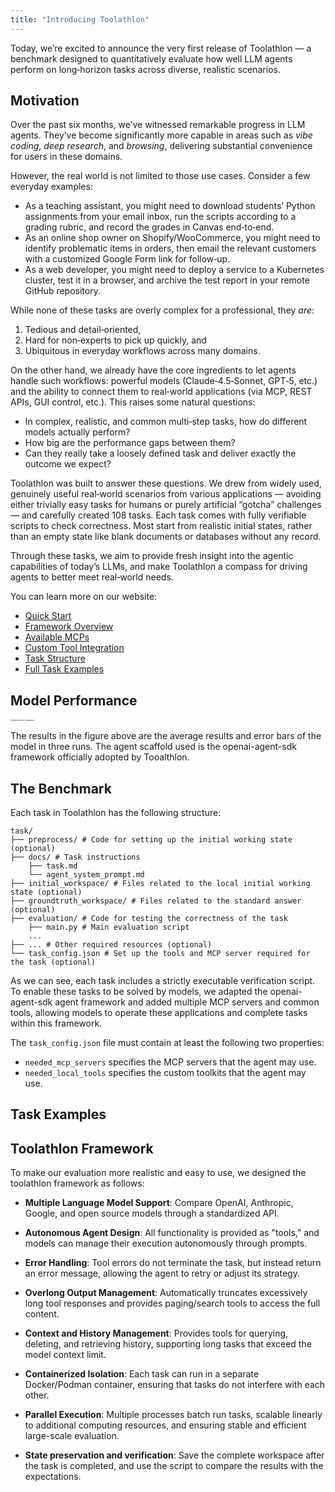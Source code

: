 ```yaml
---
title: "Introducing Toolathlon"
---
```


Today, we’re excited to announce the very first release of Toolathlon — a benchmark designed to quantitatively evaluate how well LLM agents perform on long‑horizon tasks across diverse, realistic scenarios.  

## Motivation

Over the past six months, we’ve witnessed remarkable progress in LLM agents. They’ve become significantly more capable in areas such as *vibe coding*, *deep research*, and *browsing*, delivering substantial convenience for users in these domains.

However, the real world is not limited to those use cases. Consider a few everyday examples:  

- As a teaching assistant, you might need to download students’ Python assignments from your email inbox, run the scripts according to a grading rubric, and record the grades in Canvas end‑to‑end.  
- As an online shop owner on Shopify/WooCommerce, you might need to identify problematic items in orders, then email the relevant customers with a customized Google Form link for follow‑up.  
- As a web developer, you might need to deploy a service to a Kubernetes cluster, test it in a browser, and archive the test report in your remote GitHub repository.  

While none of these tasks are overly complex for a professional, they *are*:  

1. Tedious and detail‑oriented,  
2. Hard for non‑experts to pick up quickly, and  
3. Ubiquitous in everyday workflows across many domains.  

On the other hand, we already have the core ingredients to let agents handle such workflows: powerful models (Claude‑4.5‑Sonnet, GPT‑5, etc.) and the ability to connect them to real‑world applications (via MCP, REST APIs, GUI control, etc.). This raises some natural questions:  

- In complex, realistic, and common multi‑step tasks, how do different models actually perform?  
- How big are the performance gaps between them?  
- Can they really take a loosely defined task and deliver exactly the outcome we expect?  

Toolathlon was built to answer these questions. We drew from widely used, genuinely useful real‑world scenarios from various applications — avoiding either trivially easy tasks for humans or purely artificial “gotcha” challenges — and carefully created 108 tasks. Each task comes with fully verifiable scripts to check correctness. Most start from realistic initial states, rather than an empty state like blank documents or databases without any record.  

Through these tasks, we aim to provide fresh insight into the agentic capabilities of today’s LLMs, and make Toolathlon a compass for driving agents to better meet real‑world needs.  

You can learn more on our website:  

- [Quick Start](https://toolathlon.xyz/docs/test)  
- [Framework Overview](https://toolathlon.xyz/docs/intro)  
- [Available MCPs](https://toolathlon.xyz/docs/selected)  
- [Custom Tool Integration](https://toolathlon.xyz/docs/self-impl)  
- [Task Structure](https://toolathlon.xyz/docs/dataset)  
- [Full Task Examples](https://toolathlon.xyz/docs/tasks/tech/17)  

## Model Performance

<img src="/figs/lb.png" alt="model_scores_comparison" style="zoom: 20%;" />

The results in the figure above are the average results and error bars of the model in three runs. The agent scaffold used is the openai-agent-sdk framework officially adopted by Tooalthlon.

## The Benchmark

Each task in Toolathlon has the following structure:

```
task/
├── preprocess/ # Code for setting up the initial working state (optional)
├── docs/ # Task instructions
	├── task.md
	└── agent_system_prompt.md
├── initial_workspace/ # Files related to the local initial working state (optional)
├── groundtruth_workspace/ # Files related to the standard answer (optional)
├── evaluation/ # Code for testing the correctness of the task
	├── main.py # Main evaluation script
	...
├── ... # Other required resources (optional)
└── task_config.json # Set up the tools and MCP server required for the task (optional)
```

As we can see, each task includes a strictly executable verification script. To enable these tasks to be solved by models, we adapted the openai-agent-sdk agent framework and added multiple MCP servers and common tools, allowing models to operate these applications and complete tasks within this framework.

The `task_config.json` file must contain at least the following two properties:

- `needed_mcp_servers` specifies the MCP servers that the agent may use.
- `needed_local_tools` specifies the custom toolkits that the agent may use.

## Task Examples


## Toolathlon Framework

To make our evaluation more realistic and easy to use, we designed the toolathlon framework as follows:

- **Multiple Language Model Support**: Compare OpenAI, Anthropic, Google, and open source models through a standardized API.

- **Autonomous Agent Design**: All functionality is provided as "tools," and models can manage their execution autonomously through prompts.

- **Error Handling**: Tool errors do not terminate the task, but instead return an error message, allowing the agent to retry or adjust its strategy.

- **Overlong Output Management**: Automatically truncates excessively long tool responses and provides paging/search tools to access the full content.

- **Context and History Management**: Provides tools for querying, deleting, and retrieving history, supporting long tasks that exceed the model context limit.

- **Containerized Isolation**: Each task can run in a separate Docker/Podman container, ensuring that tasks do not interfere with each other.

- **Parallel Execution**: Multiple processes batch run tasks, scalable linearly to additional computing resources, and ensuring stable and efficient large-scale evaluation.

- **State preservation and verification**: Save the complete workspace after the task is completed, and use the script to compare the results with the expectations.